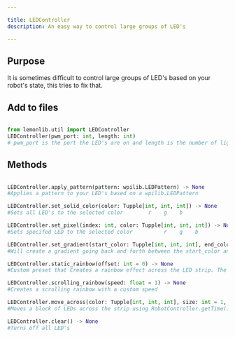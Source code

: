 ```yaml
---

title: LEDController
description: An easy way to control large groups of LED's

---
```


## Purpose
It is sometimes difficult to control large groups of LED's based on your robot's state, this tries to fix that.

## Add to files
```py

from lemonlib.util import LEDController
LEDController(pwm_port: int, length: int)
# pwm_port is the port the LED's are on and length is the number of lights
```

## Methods
```py

LEDController.apply_pattern(pattern: wpilib.LEDPattern) -> None
#Applies a pattern to your LED's based on a wpilib.LEDPattern

LEDController.set_solid_color(color: Tupple[int, int, int]) -> None
#Sets all LED's to the selected color        r    g    b

LEDController.set_pixel(index: int, color: Tupple[int, int, int]) -> None
#Sets specifed LED to the selected color          r    g    b

LEDController.set_gradient(start_color: Tupple[int, int, int], end_color: Tupple[int, int, int])
#Will create a gradient going back and forth between the start_color and the end_color at a set time

LEDController.static_rainbow(offset: int = 0) -> None
#Custom preset that Creates a rainbow effect across the LED strip. The offset parameter (in degrees) can be used to animate the rainbow.

LEDController.scrolling_rainbow(speed: float = 1) -> None
#Creates a scrolling rainbow with a custom speed

LEDController.move_across(color: Tupple[int, int, int], size: int = 1, hertz: wpimath.units.hertz = 1) -> None
#Moves a block of LEDs across the strip using RobotController.getTime() for timing.

LEDController.clear() -> None
#Turns off all LED's 
```